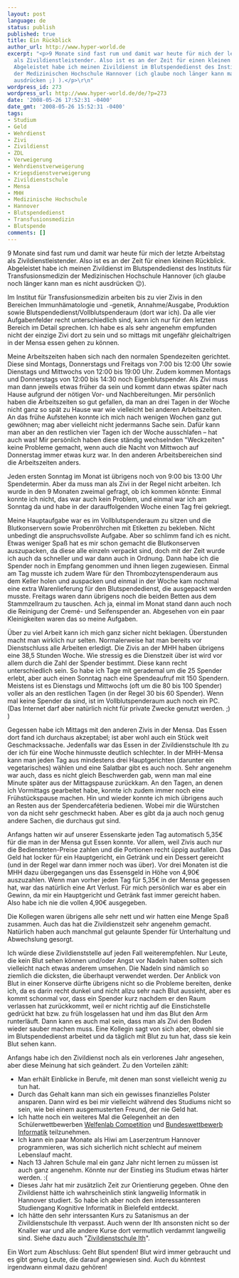 ```yaml
---
layout: post
language: de
status: publish
published: true
title: Ein Rückblick
author_url: http://www.hyper-world.de
excerpt: "<p>9 Monate sind fast rum und damit war heute für mich der letzte Arbeitstag
  als Zivildienstleistender. Also ist es an der Zeit für einen kleinen Rückblick.
  Abgeleistet habe ich meinen Zivildienst im Blutspendedienst des Instituts für Transfusionsmedizin
  der Medizinischen Hochschule Hannover (ich glaube noch länger kann man es nicht
  ausdrücken ;) ).</p>\r\n"
wordpress_id: 273
wordpress_url: http://www.hyper-world.de/de/?p=273
date: '2008-05-26 17:52:31 -0400'
date_gmt: '2008-05-26 15:52:31 -0400'
tags:
- Studium
- Geld
- Wehrdienst
- Zivi
- Zivildienst
- ZDL
- Verweigerung
- Wehrdienstverweigerung
- Kriegsdienstverweigerung
- Zivildienstschule
- Mensa
- MHH
- Medizinische Hochschule
- Hannover
- Blutspendedienst
- Transfusionsmedizin
- Blutspende
comments: []
---
```


9 Monate sind fast rum und damit war heute für mich der letzte Arbeitstag als
Zivildienstleistender. Also ist es an der Zeit für einen kleinen Rückblick.
Abgeleistet habe ich meinen Zivildienst im Blutspendedienst des Instituts für
Transfusionsmedizin der Medizinischen Hochschule Hannover (ich glaube noch
länger kann man es nicht ausdrücken 😉).

<!--more-->

Im Institut für Transfusionsmedizin arbeiten bis zu vier Zivis in den Bereichen
Immunhämatologie und -genetik, Annahme/Ausgabe, Produktion sowie
Blutspendedienst/Vollblutspenderaum (dort war ich). Da alle vier Aufgabenfelder
recht unterschiedlich sind, kann ich nur für den letzten Bereich im Detail
sprechen. Ich habe es als sehr angenehm empfunden nicht der einzige Zivi dort zu
sein und so mittags mit ungefähr gleichaltrigen in der Mensa essen gehen zu
können.

Meine Arbeitszeiten haben sich nach den normalen Spendezeiten gerichtet. Diese
sind Montags, Donnerstags und Freitags von 7:00 bis 12:00 Uhr sowie Dienstags
und Mittwochs von 12:00 bis 19:00 Uhr. Zudem kommen Montags und Donnerstags von
12:00 bis 14:30 noch Eigenblutspender. Als Zivi muss man dann jeweils etwas
früher da sein und kommt dann etwas später nach Hause aufgrund der nötigen Vor-
und Nachbereitungen. Mir persönlich haben die Arbeitszeiten so gut gefallen, da
man an drei Tagen in der Woche nicht ganz so spät zu Hause war wie vielleicht
bei anderen Arbeitszeiten. An das frühe Aufstehen konnte ich mich nach wenigen
Wochen ganz gut gewöhnen; mag aber vielleicht nicht jedermanns Sache sein. Dafür
kann man aber an den restlichen vier Tagen ich der Woche ausschlafen &ndash; hat
auch was! Mir persönlich haben diese ständig wechselnden "Weckzeiten" keine
Probleme gemacht, wenn auch die Nacht von Mittwoch auf Donnerstag immer etwas
kurz war. In den anderen Arbeitsbereichen sind die Arbeitszeiten anders.

Jeden ersten Sonntag im Monat ist übrigens noch von 9:00 bis 13:00 Uhr
Spendetermin. Aber da muss man als Zivi in der Regel nicht arbeiten. Ich wurde
in den 9 Monaten zweimal gefragt, ob ich kommen könnte: Einmal konnte ich nicht,
das war auch kein Problem, und einmal war ich am Sonntag da und habe in der
darauffolgenden Woche einen Tag frei gekriegt.

Meine Hauptaufgabe war es im Vollblutspenderaum zu sitzen und die Blutkonservern
sowie Probenröhrchen mit Etiketten zu bekleben. Nicht unbedingt die
anspruchsvollste Aufgabe. Aber so schlimm fand ich es nicht. Etwas weniger Spaß
hat es mir schon gemacht die Blutkonserven auszupacken, da diese alle einzeln
verpackt sind, doch mit der Zeit wurde ich auch da schneller und war dann auch
in Ordnung. Dann habe ich die Spender noch in Empfang genommen und ihnen liegen
zugewiesen. Einmal am Tag musste ich zudem Ware für den Thrombozytenspenderaum
aus dem Keller holen und auspacken und einmal in der Woche kam nochmal eine
extra Warenlieferung für den Blutspendedienst, die ausgepackt werden musste.
Freitags waren dann übrigens noch die beiden Betten aus dem Stammzellraum zu
tauschen. Ach ja, einmal im Monat stand dann auch noch die Reinigung der Cremé-
und Seifenspender an. Abgesehen von ein paar Kleinigkeiten waren das so meine
Aufgaben.

Über zu viel Arbeit kann ich mich ganz sicher nicht beklagen. Überstunden macht
man wirklich nur selten. Normalerweise hat man bereits vor Dienstschluss alle
Arbeiten erledigt. Die Zivis an der MHH haben übrigens eine 38,5 Stunden Woche.
Wie stressig es die Dienstzeit über ist wird vor allem durch die Zahl der
Spender bestimmt. Diese kann recht unterschiedlich sein. So habe ich Tage mit
gerademal um die 25 Spender erlebt, aber auch einen Sonntag nach eine
Spendeaufruf mit 150 Spendern. Meistens ist es Dienstags und Mittwochs (oft um
die 80 bis 100 Spender) voller als an den restlichen Tagen (in der Regel 30 bis
60 Spender). Wenn mal keine Spender da sind, ist im Vollblutspenderaum auch noch
ein PC. (Das Internet darf aber natürlich nicht für private Zwecke genutzt
werden. ;) )

Gegessen habe ich Mittags mit den anderen Zivis in der Mensa. Das Essen dort
fand ich durchaus akzeptabel; ist aber wohl auch ein Stück weit Geschmackssache.
Jedenfalls war das Essen in der Zivildienstschule Ith zu der ich für eine Woche
hinmusste deutlich schlechter. In der MHH-Mensa kann man jeden Tag aus
mindestens drei Hauptgerichten (darunter ein vegetarisches) wählen und eine
Salatbar gibt es auch noch. Sehr angenehm war auch, dass es nicht gleich
Beschwerden gab, wenn man mal eine Minute später aus der Mittagspause zurückkam.
An den Tagen, an denen ich Vormittags gearbeitet habe, konnte ich zudem immer
noch eine Frühstückspause machen. Hin und wieder konnte ich mich übrigens auch
an Resten aus der Spendercaféteria bedienen. Wobei mir die Würstchen von da
nicht sehr geschmeckt haben. Aber es gibt da ja auch noch genug andere Sachen,
die durchaus gut sind.

Anfangs hatten wir auf unserer Essenskarte jeden Tag automatisch 5,35€ für die
man in der Mensa gut Essen konnte. Vor allem, weil Zivis auch nur die
Bediensteten-Preise zahlen und die Portionen recht üppig ausfallen. Das Geld hat
locker für ein Hauptgericht, ein Getränk und ein Dessert gereicht (und in der
Regel war dann immer noch was über). Vor drei Monaten ist die MHH dazu
übergegangen uns das Essensgeld in Höhe von 4,90€ auszuzahlen. Wenn man vorher
jeden Tag für 5,35€ in der Mensa gegessen hat, war das natürlich eine Art
Verlust. Für mich persönlich war es aber ein Gewinn, da mir ein Hauptgericht und
Getränk fast immer gereicht haben. Also habe ich nie die vollen 4,90€
ausgegeben.

Die Kollegen waren übrigens alle sehr nett und wir hatten eine Menge Spaß
zusammen. Auch das hat die Zivildienstzeit sehr angenehm gemacht. Natürlich
haben auch manchmal gut gelaunte Spender für Unterhaltung und Abwechslung
gesorgt.

Ich würde diese Zivildienststelle auf jeden Fall weiterempfehlen. Nur Leute, die
kein Blut sehen können und/oder Angst vor Nadeln haben sollten sich vielleicht
nach etwas anderem umsehen. Die Nadeln sind nämlich so ziemlich die dicksten,
die überhaupt verwendet werden. Der Anblick von Blut in einer Konserve dürfte
übrigens nicht so die Probleme bereiten, denke ich, da es darin recht dunkel und
nicht allzu sehr nach Blut aussieht, aber es kommt schonmal vor, dass ein
Spender kurz nachdem er den Raum verlassen hat zurückkommt, weil er nicht
richtig auf die Einstichstelle gedrückt hat bzw. zu früh losgelassen hat und ihm
das Blut den Arm runterläuft. Dann kann es auch mal sein, dass man als Zivi den
Boden wieder sauber machen muss. Eine Kollegin sagt von sich aber, obwohl sie im
Blutspendedienst arbeitet und da täglich mit Blut zu tun hat, dass sie kein Blut
sehen kann.

Anfangs habe ich den Zivildienst noch als ein verlorenes Jahr angesehen, aber
diese Meinung hat sich geändert. Zu den Vorteilen zählt:

* Man erhält Einblicke in Berufe, mit denen man sonst vielleicht wenig zu tun hat.
* Durch das Gehalt kann man sich ein gewisses finanzielles Polster ansparen. Dann wird es bei mir vielleicht während des Studiums nicht so sein, wie bei einem ausgemusterten Freund, der nie Geld hat.
* Ich hatte noch ein weiteres Mal die Gelegenheit an den Schülerwettbewerben [Welfenlab Competition](http://www.welfenlab.de/de/schulen/competition/2007/index.php) und [Bundeswettbewerb Informatik](http://www.bwinf.de) teilzunehmen.
* Ich kann ein paar Monate als Hiwi am Laserzentrum Hannover programmieren, was sich sicherlich nicht schlecht auf meinem Lebenslauf macht.
* Nach 13 Jahren Schule mal ein ganz Jahr nicht lernen zu müssen ist auch ganz angenehm. Könnte nur der Einstieg ins Studium etwas härter werden. :(
* Dieses Jahr hat mir zusätzlich Zeit zur Orientierung gegeben. Ohne den Zivildienst hätte ich wahrscheinlich stink langweilig Informatik in Hannover studiert. So habe ich aber noch den interessanteren Studiengang Kognitive Informatik in Bielefeld entdeckt.
* Ich hätte den sehr interssanten Kurs zu Satanismus an der Zivildienstschule Ith verpasst. Auch wenn der Ith ansonsten nicht so der Knaller war und alle andere Kurse dort vermutlich verdammt langweilig sind. Siehe dazu auch "[Zivildienstschule Ith](http://www.hyper-world.de/de/2007/12/22/zivildienstschule-ith/)".

Ein Wort zum Abschluss: Geht Blut spenden! Blut wird immer gebraucht und es gibt
genug Leute, die darauf angewiesen sind. Auch du könntest irgendwann einmal dazu
gehören!

